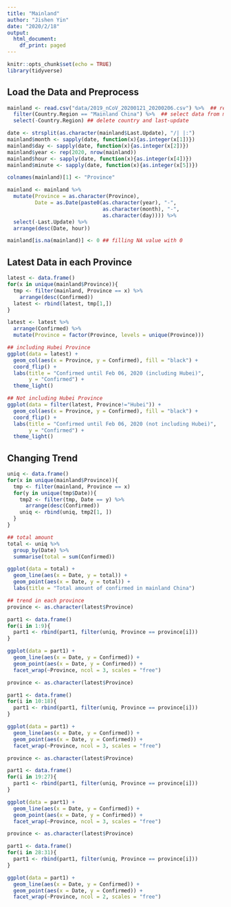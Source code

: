 ```yaml
---
title: "Mainland"
author: "Jishen Yin"
date: "2020/2/18"
output:
  html_document:
    df_print: paged
---
```


```r
knitr::opts_chunk$set(echo = TRUE)
library(tidyverse)
```

## Load the Data and Preprocess

```r
mainland <- read.csv("data/2019_nCoV_20200121_20200206.csv") %>%  ## read data
  filter(Country.Region == "Mainland China") %>%  ## select data from mainland China
  select(-Country.Region) ## delete country and last-update

date <- strsplit(as.character(mainland$Last.Update), "/| |:")
mainland$month <- sapply(date, function(x){as.integer(x[1])})
mainland$day <- sapply(date, function(x){as.integer(x[2])})
mainland$year <- rep(2020, nrow(mainland))
mainland$hour <- sapply(date, function(x){as.integer(x[4])})
mainland$minute <- sapply(date, function(x){as.integer(x[5])})

colnames(mainland)[1] <- "Province"

mainland <- mainland %>%
  mutate(Province = as.character(Province),
         Date = as.Date(paste0(as.character(year), "-",
                               as.character(month), "-",
                               as.character(day)))) %>%
  select(-Last.Update) %>%
  arrange(desc(Date, hour))

mainland[is.na(mainland)] <- 0 ## filling NA value with 0
```

## Latest Data in each Province

```r
latest <- data.frame()
for(x in unique(mainland$Province)){
  tmp <- filter(mainland, Province == x) %>%
    arrange(desc(Confirmed))
  latest <- rbind(latest, tmp[1,])
}

latest <- latest %>%
  arrange(Confirmed) %>%
  mutate(Province = factor(Province, levels = unique(Province)))
```

```r
## including Hubei Province
ggplot(data = latest) +
  geom_col(aes(x = Province, y = Confirmed), fill = "black") +
  coord_flip() +
  labs(title = "Confirmed until Feb 06, 2020 (including Hubei)",
       y = "Confirmed") +
  theme_light()
```

```r
## Not including Hubei Province
ggplot(data = filter(latest, Province!="Hubei")) +
  geom_col(aes(x = Province, y = Confirmed), fill = "black") +
  coord_flip() +
  labs(title = "Confirmed until Feb 06, 2020 (not including Hubei)",
       y = "Confirmed") +
  theme_light()
```

## Changing Trend

```r
uniq <- data.frame()
for(x in unique(mainland$Province)){
  tmp <- filter(mainland, Province == x)
  for(y in unique(tmp$Date)){
    tmp2 <- filter(tmp, Date == y) %>%
      arrange(desc(Confirmed))
    uniq <- rbind(uniq, tmp2[1, ])
  }
}
```

```r
## total amount
total <- uniq %>%
  group_by(Date) %>%
  summarise(total = sum(Confirmed))

ggplot(data = total) +
  geom_line(aes(x = Date, y = total)) +
  geom_point(aes(x = Date, y = total)) +
  labs(title = "Total amount of confirmed in mainland China")
```

```r
## trend in each province
province <- as.character(latest$Province)

part1 <- data.frame()
for(i in 1:9){
  part1 <- rbind(part1, filter(uniq, Province == province[i]))
}

ggplot(data = part1) +
  geom_line(aes(x = Date, y = Confirmed)) +
  geom_point(aes(x = Date, y = Confirmed)) +
  facet_wrap(~Province, ncol = 3, scales = "free")
```

```r
province <- as.character(latest$Province)

part1 <- data.frame()
for(i in 10:18){
  part1 <- rbind(part1, filter(uniq, Province == province[i]))
}

ggplot(data = part1) +
  geom_line(aes(x = Date, y = Confirmed)) +
  geom_point(aes(x = Date, y = Confirmed)) +
  facet_wrap(~Province, ncol = 3, scales = "free")
```

```r
province <- as.character(latest$Province)

part1 <- data.frame()
for(i in 19:27){
  part1 <- rbind(part1, filter(uniq, Province == province[i]))
}

ggplot(data = part1) +
  geom_line(aes(x = Date, y = Confirmed)) +
  geom_point(aes(x = Date, y = Confirmed)) +
  facet_wrap(~Province, ncol = 3, scales = "free")
```

```r
province <- as.character(latest$Province)

part1 <- data.frame()
for(i in 28:31){
  part1 <- rbind(part1, filter(uniq, Province == province[i]))
}

ggplot(data = part1) +
  geom_line(aes(x = Date, y = Confirmed)) +
  geom_point(aes(x = Date, y = Confirmed)) +
  facet_wrap(~Province, ncol = 2, scales = "free")
```